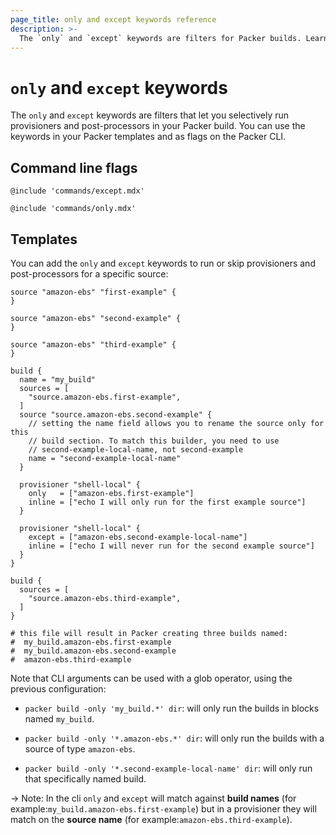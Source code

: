```yaml
---
page_title: only and except keywords reference
description: >-
  The `only` and `except` keywords are filters for Packer builds. Learn how to use `only` and `except` to selectively run provisioners and post-processors.  
---
```


# `only` and `except` keywords

The `only` and `except` keywords are filters that let you selectively run provisioners and post-processors in your Packer build. You can use the keywords in your Packer templates and as flags on the Packer CLI.

## Command line flags

`@include 'commands/except.mdx'`

`@include 'commands/only.mdx'`

## Templates 

You can add the `only` and `except` keywords to run or skip provisioners and
post-processors for a specific source:

```hcl
source "amazon-ebs" "first-example" {
}

source "amazon-ebs" "second-example" {
}

source "amazon-ebs" "third-example" {
}

build {
  name = "my_build"
  sources = [
    "source.amazon-ebs.first-example",
  ]
  source "source.amazon-ebs.second-example" {
    // setting the name field allows you to rename the source only for this
    // build section. To match this builder, you need to use
    // second-example-local-name, not second-example
    name = "second-example-local-name"
  }

  provisioner "shell-local" {
    only   = ["amazon-ebs.first-example"]
    inline = ["echo I will only run for the first example source"]
  }

  provisioner "shell-local" {
    except = ["amazon-ebs.second-example-local-name"]
    inline = ["echo I will never run for the second example source"]
  }
}

build {
  sources = [
    "source.amazon-ebs.third-example",
  ]
}

# this file will result in Packer creating three builds named:
#  my_build.amazon-ebs.first-example
#  my_build.amazon-ebs.second-example
#  amazon-ebs.third-example
```

Note that CLI arguments can be used with a glob operator, using the previous
configuration:

- `packer build -only 'my_build.*' dir`: will only run the builds in blocks
  named `my_build`.

- `packer build -only '*.amazon-ebs.*' dir`: will only run the builds with a
  source of type `amazon-ebs`.

- `packer build -only '*.second-example-local-name' dir`: will only run that
  specifically named build.

-> Note: In the cli `only` and `except` will match against **build names** (for
example:`my_build.amazon-ebs.first-example`) but in a provisioner they will
match on the **source name** (for example:`amazon-ebs.third-example`).
